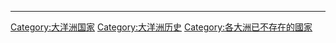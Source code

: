 {{Catnav|頁面分類|地理|国家|已不存在的國家}}
----

[[Category:大洋洲国家|Category:大洋洲国家]]
[[Category:大洋洲历史|Category:大洋洲历史]]
[[Category:各大洲已不存在的國家|Category:各大洲已不存在的國家]]